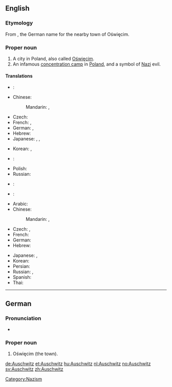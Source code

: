 ==English==
{{wikipedia}}

===Etymology===
From {{etyl|de}} {{term|Auschwitz|lang=de}}, the German name for the nearby town of Oświęcim.

===Proper noun===
{{en-proper noun}}

# A city in Poland, also called [[Oświęcim]].
# An infamous [[concentration camp]] in [[Poland]], and a symbol of [[Nazi]] evil.

====Translations====
{{trans-top|A city in Poland}}
* {{ttbc|ar}}: {{t|ar|أوشفيتز|m|tr='aushfitz}}
* Chinese:
*: Mandarin: {{t|cmn|奧斯威辛|sc=Hani}}, {{t|cmn|奥斯威辛|tr=Àosīwēixīn|sc=Hani}}
* Czech: {{t+|cs|Osvětim|m}}
* French: {{t-|fr|Auschwitz|m}}, {{t-|fr|Oświęcim|m}}
* German: {{t+|de|Auschwitz|n}}, {{t-|de|Oświęcim|n}}
* Hebrew: {{t|he|אושוויינצ׳ים|f}}
* Japanese: {{t|ja|アウシュヴィッツ|tr=Aushuvittsu}},  {{t|ja|アウシュビッツ|tr=Aushubittsu}}, {{t|ja|オシフィエンチム|tr=Oshifienchimu}}
{{trans-mid}}
* Korean: {{t|ko|아우슈비츠|tr=Ausyubicheu|sc=Hang}}, {{t|ko|오시비엥침|tr=Osibiengchim|sc=Hang}}
* {{ttbc|fa}}: {{t|fa|آشویتس|xs=Persian}}
* Polish: {{t+|pl|Oświęcim|m}}
* Russian: {{t|ru|Освенцим|m|tr=Osvéncim}}
* {{ttbc|es}}: {{t-|es|Auschwitz|m}}
* {{ttbc|th}}: {{t|th|เอาสชวิทซ์|tr=ao-swí}}
{{trans-bottom}}

{{trans-top|An infamous concentration camp}}
* Arabic: {{t|ar|أوشفيتز|m|tr='aushfitz|sc=Arab}}
* Chinese:
*: Mandarin: {{t|cmn|奧斯威辛|sc=Hani}}, {{t|cmn|奥斯威辛|tr=Àosīwēixīn|sc=Hani}}
* Czech: {{t-|cs|Auschwitz|m}}, {{t+|cs|Osvětim|m}}
* French: {{t-|fr|Auschwitz|m}}
* German: {{t+|de|Auschwitz|n}}
* Hebrew: {{t|he|אושוויץ|m}}
{{trans-mid}}
* Japanese: {{t|ja|アウシュヴィッツ|tr=Aushuvittsu}},  {{t|ja|アウシュビッツ|tr=Aushubittsu}}
* Korean: {{t|ko|아우슈비츠|tr=Ausyubicheu|sc=Hang}}
* Persian: {{t|fa|آشویتس|xs=Persian}}
* Russian: {{t|ru|Освенцим|m|tr=Osvéncim}},  {{t|ru|Аушвиц|m|tr=Áušvic}}
* Spanish: {{t-|es|Auschwitz|m}}
* Thai: {{t|th|เอาสชวิทซ์|tr=ao-swí}}
{{trans-bottom}}

[[Category:Nazism]]

----

==German==

===Pronunciation===
* {{IPA|/ˈʔaʊ̯ʃvɪts/|lang=de}}

===Proper noun===
{{infl|de|proper noun}}

# Oświęcim (the town).

[[de:Auschwitz]]
[[et:Auschwitz]]
[[hu:Auschwitz]]
[[nl:Auschwitz]]
[[no:Auschwitz]]
[[sv:Auschwitz]]
[[zh:Auschwitz]]